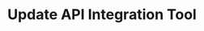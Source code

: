 ---
title: "Update API Integration Tool"
sidebarTitle: "Update Tool"
description: "Update an existing API integration tool configuration"
openapi: "PUT /tools/{tool_id}"
icon: "pen-to-square"
---